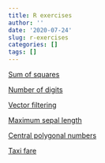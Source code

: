 ```yaml
---
title: R exercises
author: ''
date: '2020-07-24'
slug: r-exercises
categories: []
tags: []
---
```


[Sum of squares](/R_exercises/sum_sq.html)

[Number of digits](/R_exercises/number_digits.html)

[Vector filtering](/R_exercises/filter_vec.html)

[Maximum sepal length](/R_exercises/max_sepal.html)

[Central polygonal numbers](/R_exercises/central_polygonal.html)

[Taxi fare](/R_exercises/taxi_fare.html)
